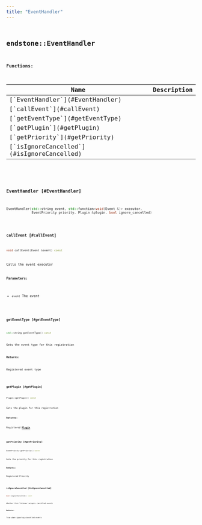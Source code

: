 ```yaml
---
title: "EventHandler"
---
```


## <code className="doc-symbol doc-symbol-class"/> endstone::EventHandler

















**Functions:**

<table>
<thead>
   <tr>
      <th>Name</th>
      <th>Description</th>
   </tr>
</thead>
<tbody>
<tr key="classendstone_1_1_event_handler_1a3b68b55031268b92cbbf29b9fb3695c7">
    <td>[`EventHandler`](#EventHandler)</td>
    <td></td>
</tr>
<tr key="classendstone_1_1_event_handler_1a9f180123779aa67ed32f51753a40290c">
    <td>[`callEvent`](#callEvent)</td>
    <td></td>
</tr>
<tr key="classendstone_1_1_event_handler_1aa8bc3d7f90a485cefdf0cbae3f95ffc0">
    <td>[`getEventType`](#getEventType)</td>
    <td></td>
</tr>
<tr key="classendstone_1_1_event_handler_1a6347792cee5b002974bdf1f612d015aa">
    <td>[`getPlugin`](#getPlugin)</td>
    <td></td>
</tr>
<tr key="classendstone_1_1_event_handler_1ae71bf36fa904b1810f5560cdc149b474">
    <td>[`getPriority`](#getPriority)</td>
    <td></td>
</tr>
<tr key="classendstone_1_1_event_handler_1a09736eece61298b452a850f687b9a8ff">
    <td>[`isIgnoreCancelled`](#isIgnoreCancelled)</td>
    <td></td>
</tr>
</tbody>
</table>

### <code className="doc-symbol doc-symbol-function"/> EventHandler [#EventHandler]

```cpp
EventHandler(std::string event, std::function<void(Event &)> executor,
             EventPriority priority, Plugin &plugin, bool ignore_cancelled)
```
### <code className="doc-symbol doc-symbol-function"/> callEvent [#callEvent]

```cpp
void callEvent(Event &event) const
```


Calls the event executor




**Parameters:**


* `event` The event 




        
### <code className="doc-symbol doc-symbol-function"/> getEventType [#getEventType]

```cpp
std::string getEventType() const
```


Gets the event type for this registration




**Returns:**

Registered event type 





        
### <code className="doc-symbol doc-symbol-function"/> getPlugin [#getPlugin]

```cpp
Plugin &getPlugin() const
```


Gets the plugin for this registration




**Returns:**

Registered [**Plugin**](classendstone_1_1_plugin.md) 





        
### <code className="doc-symbol doc-symbol-function"/> getPriority [#getPriority]

```cpp
EventPriority getPriority() const
```


Gets the priority for this registration




**Returns:**

Registered Priority 





        
### <code className="doc-symbol doc-symbol-function"/> isIgnoreCancelled [#isIgnoreCancelled]

```cpp
bool isIgnoreCancelled() const
```


Whether this listener accepts cancelled events




**Returns:**

True when ignoring cancelled events 





        
